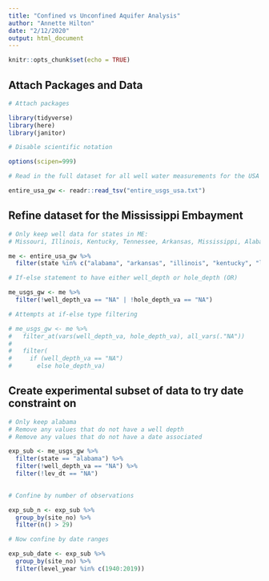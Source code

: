 ```yaml
---
title: "Confined vs Unconfined Aquifer Analysis"
author: "Annette Hilton"
date: "2/12/2020"
output: html_document
---
```


```r
knitr::opts_chunk$set(echo = TRUE)
```

## Attach Packages and Data 

```r
# Attach packages 

library(tidyverse)
library(here)
library(janitor)

# Disable scientific notation 

options(scipen=999)
```

```r
# Read in the full dataset for all well water measurements for the USA 

entire_usa_gw <- readr::read_tsv("entire_usgs_usa.txt")
```

## Refine dataset for the Mississippi Embayment 

```r
# Only keep well data for states in ME: 
# Missouri, Illinois, Kentucky, Tennessee, Arkansas, Mississippi, Alabama, Louisiana, Texas

me <- entire_usa_gw %>% 
  filter(state %in% c("alabama", "arkansas", "illinois", "kentucky", "louisiana", "missouri", "mississippi", "tennessee", "texas"))

# If-else statement to have either well_depth or hole_depth (OR) 

me_usgs_gw <- me %>% 
  filter(!well_depth_va == "NA" | !hole_depth_va == "NA")

# Attempts at if-else type filtering 

# me_usgs_gw <- me %>% 
#   filter_at(vars(well_depth_va, hole_depth_va), all_vars(."NA"))
#   
#   filter(
#     if (well_depth_va == "NA") 
#       else hole_depth_va)

```

## Create experimental subset of data to try date constraint on 

```r
# Only keep alabama 
# Remove any values that do not have a well depth 
# Remove any values that do not have a date associated 

exp_sub <- me_usgs_gw %>% 
  filter(state == "alabama") %>%
  filter(!well_depth_va == "NA") %>% 
  filter(!lev_dt == "NA")
  
```

```r
# Confine by number of observations 

exp_sub_n <- exp_sub %>% 
  group_by(site_no) %>% 
  filter(n() > 29) 

```

```r
# Now confine by date ranges

exp_sub_date <- exp_sub %>% 
  group_by(site_no) %>% 
  filter(level_year %in% c(1940:2019)) 
```

